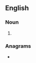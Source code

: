 ==English==

===Noun===
{{head|en|noun form}}

# {{plural of|limey|lang=en}}

===Anagrams===
* {{anagrams|en|a=eilmsy|Smiley|milsey|smiley}}